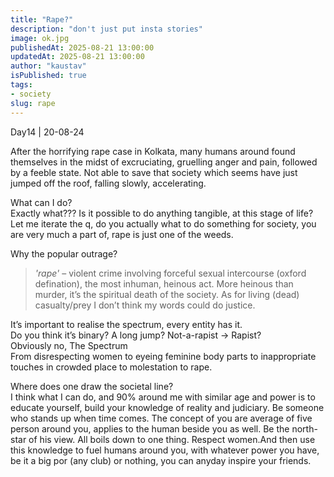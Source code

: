 ```yaml
---
title: "Rape?"
description: "don't just put insta stories"
image: ok.jpg
publishedAt: 2025-08-21 13:00:00
updatedAt: 2025-08-21 13:00:00
author: "kaustav"
isPublished: true
tags:
- society
slug: rape
---
```




Day14 | 20-08-24

After the horrifying rape case in Kolkata, many humans around found themselves in the midst of excruciating, gruelling anger and pain, followed by a feeble state.
Not able to save that society which seems have just jumped off the roof, falling slowly, accelerating.

What can I do?  
Exactly what??? Is it possible to do anything tangible, at this stage of life?  
Let me iterate the q, do you actually what to do something for society, you are very much a part of, rape is just one of the weeds.

Why the popular outrage? 

> *'rape'* – violent crime involving forceful sexual intercourse (oxford defination), the most inhuman, heinous act. More heinous than murder, it’s the spiritual death of the society. As for living (dead) casualty/prey I don’t think my words could do justice.

It’s important to realise the spectrum, every entity has it.  
Do you think it’s binary? A long jump? Not-a-rapist -> Rapist?  
Obviously no, The Spectrum  
From disrespecting women to eyeing feminine body parts to inappropriate touches in crowded place to molestation to rape.

Where does one draw the societal line?  
I think what I can do, and 90% around me with similar age and power is to educate yourself, build your knowledge of reality and judiciary. Be someone who stands up when time comes. The concept of you are average of five person around you, applies to the human beside you as well. Be the north-star of his view. All boils down to one thing. Respect women.And then use this knowledge to fuel humans around you, with whatever power you have, be it a big por (any club) or nothing, you can anyday inspire your friends.
